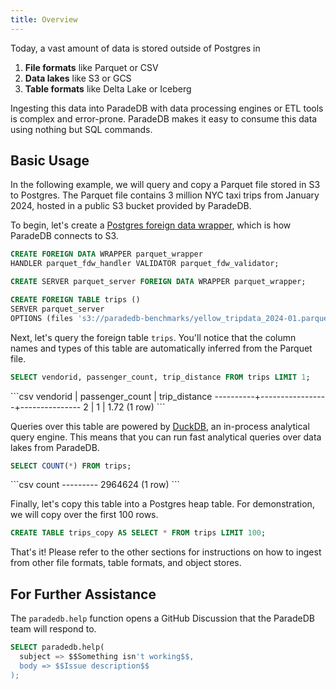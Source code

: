 ```yaml
---
title: Overview
---
```


Today, a vast amount of data is stored outside of Postgres in

1. **File formats** like Parquet or CSV
2. **Data lakes** like S3 or GCS
3. **Table formats** like Delta Lake or Iceberg

Ingesting this data into ParadeDB with data processing engines or ETL tools is complex and error-prone.
ParadeDB makes it easy to consume this data using nothing but SQL commands.

## Basic Usage

In the following example, we will query and copy a Parquet file stored in S3 to Postgres. The Parquet file
contains 3 million NYC taxi trips from January 2024, hosted in a public S3 bucket provided by ParadeDB.

To begin, let's create a [Postgres foreign data wrapper](https://wiki.postgresql.org/wiki/Foreign_data_wrappers), which is how ParadeDB connects to S3.

```sql
CREATE FOREIGN DATA WRAPPER parquet_wrapper
HANDLER parquet_fdw_handler VALIDATOR parquet_fdw_validator;

CREATE SERVER parquet_server FOREIGN DATA WRAPPER parquet_wrapper;

CREATE FOREIGN TABLE trips ()
SERVER parquet_server
OPTIONS (files 's3://paradedb-benchmarks/yellow_tripdata_2024-01.parquet');
```

Next, let's query the foreign table `trips`. You'll notice that the column names and types of this table are automatically
inferred from the Parquet file.

```sql
SELECT vendorid, passenger_count, trip_distance FROM trips LIMIT 1;
```

<Accordion title = "Expected Response">
```csv
 vendorid | passenger_count | trip_distance
----------+-----------------+---------------
        2 |               1 |          1.72
(1 row)
```
</Accordion>


Queries over this table are powered by [DuckDB](https://duckdb.org), an in-process analytical query engine.
This means that you can run fast analytical queries over data lakes from ParadeDB.

```sql
SELECT COUNT(*) FROM trips;
```

<Accordion title = "Expected Response">
```csv
  count
---------
 2964624
(1 row)
```
</Accordion>

Finally, let's copy this table into a Postgres heap table. For demonstration, we will
copy over the first 100 rows.

```sql
CREATE TABLE trips_copy AS SELECT * FROM trips LIMIT 100;
```

That's it! Please refer to the other sections for instructions on how to ingest from other file formats,
table formats, and object stores.

## For Further Assistance

The `paradedb.help` function opens a GitHub Discussion that the ParadeDB team will respond to.

```sql
SELECT paradedb.help(
  subject => $$Something isn't working$$,
  body => $$Issue description$$
);
```
